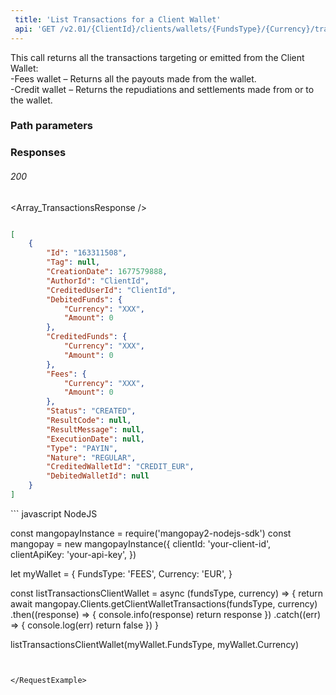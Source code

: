 ```yaml
---  
 title: 'List Transactions for a Client Wallet'  
 api: 'GET /v2.01/{ClientId}/clients/wallets/{FundsType}/{Currency}/transactions'  
---  
```


  

This call returns all the transactions targeting or emitted from the Client Wallet:  
-Fees wallet – Returns all the payouts made from the wallet.  
-Credit wallet – Returns the repudiations and settlements made from or to the wallet.  

### Path parameters  

<FundsType />  

<Currency20 />  

### Responses  

###### 200   

<Array_TransactionsResponse />  

 <ResponseExample>  

```json 200  

[
    {
        "Id": "163311508",
        "Tag": null,
        "CreationDate": 1677579888,
        "AuthorId": "ClientId",
        "CreditedUserId": "ClientId",
        "DebitedFunds": {
            "Currency": "XXX",
            "Amount": 0
        },
        "CreditedFunds": {
            "Currency": "XXX",
            "Amount": 0
        },
        "Fees": {
            "Currency": "XXX",
            "Amount": 0
        },
        "Status": "CREATED",
        "ResultCode": null,
        "ResultMessage": null,
        "ExecutionDate": null,
        "Type": "PAYIN",
        "Nature": "REGULAR",
        "CreditedWalletId": "CREDIT_EUR",
        "DebitedWalletId": null
    }
]  

 ```  

 </ResponseExample>  

<RequestExample>  
```  
javascript NodeJS  

const mangopayInstance = require('mangopay2-nodejs-sdk')
const mangopay = new mangopayInstance({
    clientId: 'your-client-id',
    clientApiKey: 'your-api-key',
})

let myWallet = {
  FundsType: 'FEES',
  Currency: 'EUR',
}

const listTransactionsClientWallet = async (fundsType, currency) => {
  return await mangopay.Clients.getClientWalletTransactions(fundsType, currency)
    .then((response) => {
      console.info(response)
      return response
    })
    .catch((err) => {
      console.log(err)
      return false
    })
}

listTransactionsClientWallet(myWallet.FundsType, myWallet.Currency)  
```  

  
</RequestExample>